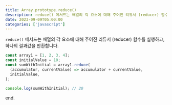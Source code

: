 ```yaml
---
title: Array.prototype.reduce()
description: reduce() 메서드는 배열의 각 요소에 대해 주어진 리듀서 (reducer) 함수를 실행하고, 하나의 결과값을 반환합니다.
date: 2023-09-09T05:00:00
categories: ['javascript']
---
```


`reduce()` 메서드는 배열의 각 요소에 대해 주어진 리듀서 (reducer) 함수를 실행하고, 하나의 결과값을 반환합니다.

```js
const array1 = [1, 2, 3, 4];
const initialValue = 10;
const sumWithInitial = array1.reduce(
  (accumulator, currentValue) => accumulator + currentValue,
  initialValue,
);

console.log(sumWithInitial); // 20
```

end.

